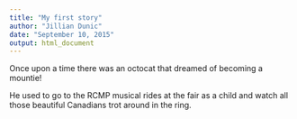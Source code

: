 ```yaml
---
title: "My first story"
author: "Jillian Dunic"
date: "September 10, 2015"
output: html_document
---
```


Once upon a time there was an octocat that dreamed of becoming a mountie!

He used to go to the RCMP musical rides at the fair as a child and watch all those beautiful Canadians trot around in the ring.